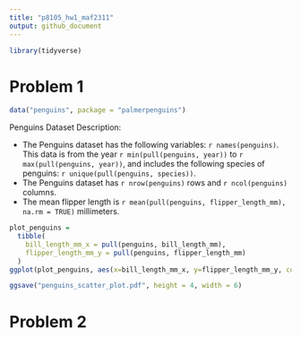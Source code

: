 ```yaml
---
title: "p8105_hw1_maf2311"
output: github_document
---
```


```r
library(tidyverse)
```

# Problem 1

```r
data("penguins", package = "palmerpenguins")
```

Penguins Dataset Description: 

* The Penguins dataset has the following variables: `r names(penguins)`. This data is from the year `r min(pull(penguins, year))` to `r max(pull(penguins, year))`, and includes the following species of penguins: `r unique(pull(penguins, species))`.
* The Penguins dataset has `r nrow(penguins)` rows and `r ncol(penguins)` columns.
* The mean flipper length is `r mean(pull(penguins, flipper_length_mm), na.rm = TRUE)` millimeters.

```r
plot_penguins =
  tibble(
    bill_length_mm_x = pull(penguins, bill_length_mm),
    flipper_length_mm_y = pull(penguins, flipper_length_mm)
  )
ggplot(plot_penguins, aes(x=bill_length_mm_x, y=flipper_length_mm_y, color = pull(penguins, species))) + geom_point()

ggsave("penguins_scatter_plot.pdf", height = 4, width = 6)
```

# Problem 2











